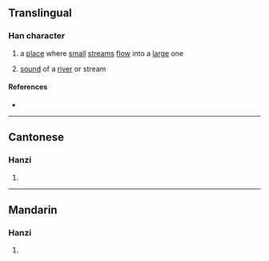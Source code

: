 {{character info/new}}
==Translingual==

===Han character===
{{Han char|rn=85|rad=水|as=11|sn=14|four=38181|canj=EHOO|ids=⿰氵從}}

# a [[place]] where [[small]] [[stream]]s [[flow]] into a [[large]] one
# {{lb|zh|onomatopoeia}} [[sound]] of a [[river]] or stream

====References====
* {{Han ref|kx=0645.120|dkj=18119|dj=1054.050|hdz=31725.080|uh=6F0E|ud=28430|bh=E2AC|bd=58028}}

----

==Cantonese==

===Hanzi===
{{yue-hanzi|jyut=[[cung4]], [[sung2]]|y=chung4, sung2}}

# {{defn|lang=yue|sort=水11}}

----

==Mandarin==

===Hanzi===
{{cmn-hanzi|pin=[[cóng]] ([[cong2]]), [[sǒng]] ([[song3]])|wg=ts'ung<sup>2</sup>, sung<sup>3</sup>}}

# {{defn|lang=cmn|sort=水11}}